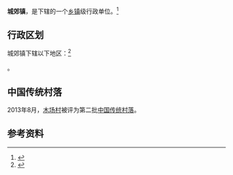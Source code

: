 {{中国乡级行政区|62/29/01/100/000}}

'''城郊镇'''，是{{PRC admin/fullname|62/29/01/100/000|3}}下辖的一个[[乡镇|乡镇]]级行政单位。<ref>{{PRC admin/ref sgc|{{PRC admin/parent|62/29/01/100/000}}}}</ref>

== 行政区划 ==

城郊镇下辖以下地区：<ref>{{PRC admin/ref sgc|62/29/01/100/000}}</ref>

{{PRC admin/children|62/29/01/100/000}}。

==中国传统村落==
2013年8月，[[木场村|木场村]]被评为第二批[[中国传统村落|中国传统村落]]。

== 参考资料 ==

{{reflist}}

{{行政区划小作品}}
{{PRC admin/navcat|62/29/01/100/000}}
